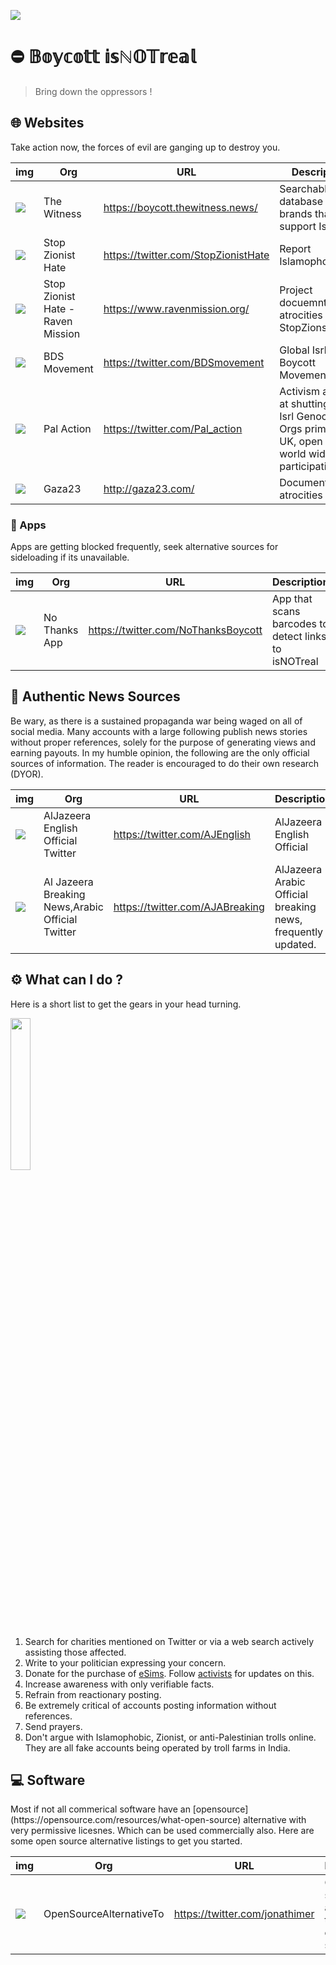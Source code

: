 ![](https://i.ibb.co/3BQWK09/c2.jpg)

# ⛔ 𝔹𝕠𝕪𝕔𝕠𝕥𝕥 𝕚𝕤ℕ𝕆𝕋𝕣𝕖𝕒𝕝


<Analytics />
<SpeedInsights />

> Bring down the oppressors !

## 🌐 Websites


<Callout type="error" emoji="️✊">
  Take action now, the forces of evil are ganging up to destroy you.
</Callout>

| img                                                                         | Org                               | URL                                 | Description                                                                                           |
| --------------------------------------------------------------------------- | --------------------------------- | ----------------------------------- | ----------------------------------------------------------------------------------------------------- |
| [![](https://i.ibb.co/1TBRsrF/image.png)](https://www.thewitness.news/)     | The Witness                       | https://boycott.thewitness.news/    | Searchable database of brands that support Isrl                                                       |
| [![](https://i.ibb.co/h73Ty6w/image.png)](https://stopzh.org/)              | Stop Zionist Hate                 | https://twitter.com/StopZionistHate | Report Islamophobia                                                                                   |
| [![](https://i.ibb.co/y0dsbNj/image.png)](https://www.ravenmission.org/)    | Stop Zionist Hate - Raven Mission | https://www.ravenmission.org/       | Project docuemnting atrocities from StopZionsimHate                                                   |
| [![](https://i.ibb.co/sR6XxBX/image.png)](https://bdsmovement.net/)         | BDS Movement                      | https://twitter.com/BDSmovement     | Global Isrl Boycott Movement                                                                          |
| [![](https://i.ibb.co/7Xz3k2V/image.png)](https://www.palestineaction.org/) | Pal Action                        | https://twitter.com/Pal_action      | Activism aimed at shutting down Isrl Genocidal Orgs primarily in UK, open to world wide participation |
| [![](https://i.ibb.co/5WMw3S0/image.png)](https://gaza23.com/)              | Gaza23                            | http://gaza23.com/                  | Documenting atrocities                                                                                |

### 📱 Apps

<Callout type="info" emoji="ℹ️">
  Apps are getting blocked frequently, seek alternative sources for sideloading
  if its unavailable.
</Callout>

| img                                                                          | Org           | URL                                 | Description                                          |
| ---------------------------------------------------------------------------- | ------------- | ----------------------------------- | ---------------------------------------------------- |
| [![](https://i.ibb.co/mhMrnMC/image.png)](https://linktr.ee/Nothanksboycott) | No Thanks App | https://twitter.com/NoThanksBoycott | App that scans barcodes to detect links to isNOTreal |

## 📰 Authentic News Sources

<Callout type="warning" emoji="⚠️">
  Be wary, as there is a sustained propaganda war being waged on all of social
  media. Many accounts with a large following publish news stories without
  proper references, solely for the purpose of generating views and earning
  payouts. In my humble opinion, the following are the only official sources of
  information. The reader is encouraged to do their own research (DYOR).
</Callout>

| img                                                                   | Org                                              | URL                             | Description                                                  |
| --------------------------------------------------------------------- | ------------------------------------------------ | ------------------------------- | ------------------------------------------------------------ |
| [![](https://i.ibb.co/Y3MNf8F/image.png)](https://www.aljazeera.com/) | AlJazeera English Official Twitter               | https://twitter.com/AJEnglish   | AlJazeera English Official                                   |
| [![](https://i.ibb.co/r5tm8LG/image.png)](https://www.aljazeera.net/) | Al Jazeera Breaking News,Arabic Official Twitter | https://twitter.com/AJABreaking | AlJazeera Arabic Official breaking news, frequently updated. |

### 

## ⚙️ What can I do ?

<Callout type="info" emoji="ℹ️">
  Here is a short list to get the gears in your head turning.
</Callout>

<img
  src="https://c.tenor.com/d1HGFEfB7F4AAAAd/tenor.gif"
  width="25%"
  align="center"
/>

1. Search for charities mentioned on Twitter or via a web search actively assisting those affected.
2. Write to your politician expressing your concern.
3. Donate for the purchase of [eSims](https://twitter.com/SpeakUp_00/status/1735842857632584191). Follow [activists](https://twitter.com/Mirna_elhelbawi) for updates on this.
4. Increase awareness with only verifiable facts.
5. Refrain from reactionary posting.
6. Be extremely critical of accounts posting information without references.
7. Send prayers.
8. Don't argue with Islamophobic, Zionist, or anti-Palestinian trolls online. They are all fake accounts being operated by troll farms in India.

## 💻 Software

<Callout type="info" emoji="ℹ️">
  Most if not all commerical software have an
  [opensource](https://opensource.com/resources/what-open-source) alternative
  with very permissive licesnes. Which can be used commercially also. Here are
  some open source alternative listings to get you started.
</Callout>

| img                                                                              | Org                     | URL                            | Description                                     |
| -------------------------------------------------------------------------------- | ----------------------- | ------------------------------ | ----------------------------------------------- |
| [![](https://i.ibb.co/T4Zqw6n/image.png)](https://www.opensourcealternative.to/) | OpenSourceAlternativeTo | https://twitter.com/jonathimer | Open source alternatives to commercial software |
